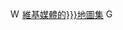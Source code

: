 [[File:Wikimedia-logo.svg|15px]] [[commons:Atlas of {{{1}}}|維基媒體的{{{2|{{{1}}}}}}地圖集]] [[File:Gnome-globe.svg|15px]]